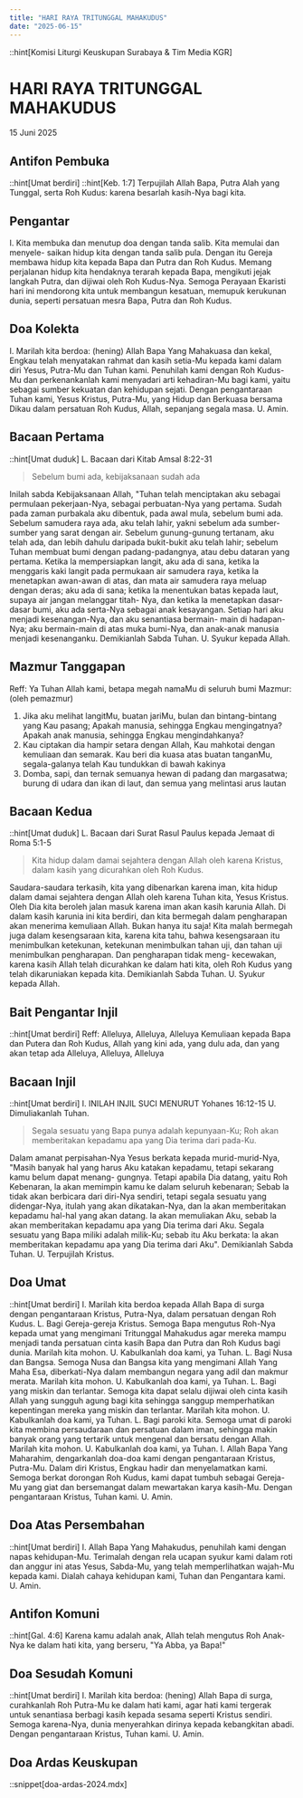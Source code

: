 ```yaml
---
title: "HARI RAYA TRITUNGGAL MAHAKUDUS"
date: "2025-06-15"
---
```

::hint[Komisi Liturgi Keuskupan Surabaya & Tim Media KGR]
# HARI RAYA TRITUNGGAL MAHAKUDUS
15 Juni 2025


## Antifon Pembuka
::hint[Umat berdiri]
::hint[Keb. 1:7]
Terpujilah Allah Bapa, Putra Alah yang Tunggal, serta Roh Kudus: karena besarlah kasih-Nya bagi kita. 

## Pengantar
I. Kita membuka dan menutup doa dengan tanda salib. Kita memulai dan menyele- saikan hidup kita dengan tanda salib pula. Dengan itu Gereja membawa hidup kita kepada Bapa dan Putra dan Roh Kudus. Memang perjalanan hidup kita hendaknya terarah kepada Bapa, mengikuti jejak langkah Putra, dan dijiwai oleh Roh Kudus-Nya. Semoga Perayaan Ekaristi hari ini mendorong kita untuk membangun kesatuan, memupuk kerukunan dunia, seperti persatuan mesra Bapa, Putra dan Roh Kudus. 

## Doa Kolekta
I. Marilah kita berdoa: (hening)
Allah Bapa Yang Mahakuasa dan kekal, Engkau telah menyatakan rahmat dan kasih setia-Mu kepada kami dalam diri Yesus, Putra-Mu dan Tuhan kami. Penuhilah kami dengan Roh Kudus-Mu dan perkenankanlah kami menyadari arti kehadiran-Mu bagi kami, yaitu sebagai sumber kekuatan dan kehidupan sejati. Dengan pengantaraan Tuhan kami, Yesus Kristus, Putra-Mu, yang Hidup dan Berkuasa bersama Dikau dalam persatuan Roh Kudus, Allah, sepanjang segala masa. 
U. Amin.

## Bacaan Pertama
::hint[Umat duduk]
L. Bacaan dari Kitab Amsal 8:22-31
> Sebelum bumi ada, kebijaksanaan sudah ada

Inilah sabda Kebijaksanaan Allah, "Tuhan telah menciptakan aku sebagai permulaan pekerjaan-Nya, sebagai perbuatan-Nya yang pertama. Sudah pada zaman purbakala aku dibentuk, pada awal mula, sebelum bumi ada. Sebelum samudera raya ada, aku telah lahir, yakni sebelum ada sumber-sumber yang sarat dengan air. Sebelum gunung-gunung tertanam, aku telah ada, dan lebih dahulu daripada bukit-bukit aku telah lahir; sebelum Tuhan membuat bumi dengan padang-padangnya, atau debu dataran yang pertama. Ketika la mempersiapkan langit, aku ada di sana, ketika la menggaris kaki langit pada permukaan air samudera raya, ketika la menetapkan awan-awan di atas, dan mata air samudera raya meluap dengan deras; aku ada di sana; ketika la menentukan batas kepada laut, supaya air jangan melanggar titah- Nya, dan ketika la menetapkan dasar-dasar bumi, aku ada serta-Nya sebagai anak kesayangan. Setiap hari aku menjadi kesenangan-Nya, dan aku senantiasa bermain- main di hadapan-Nya; aku bermain-main di atas muka bumi-Nya, dan anak-anak manusia menjadi kesenanganku. 
Demikianlah Sabda Tuhan. 
U. Syukur kepada Allah.

## Mazmur Tanggapan
Reff: Ya Tuhan Allah kami, betapa megah namaMu di seluruh bumi
Mazmur: (oleh pemazmur)
1. Jika aku melihat langitMu, buatan jariMu, bulan dan bintang-bintang yang Kau pasang; Apakah manusia, sehingga Engkau mengingatnya? Apakah anak manusia, sehingga Engkau mengindahkanya?
2. Kau ciptakan dia hampir setara dengan Allah, Kau mahkotai dengan kemuliaan dan semarak. Kau beri dia kuasa atas buatan tanganMu, segala-galanya telah Kau tundukkan di bawah kakinya
3. Domba, sapi, dan ternak semuanya hewan di padang dan margasatwa; burung di udara dan ikan di laut, dan semua yang melintasi arus lautan


## Bacaan Kedua
::hint[Umat duduk]
L. Bacaan dari Surat Rasul Paulus kepada Jemaat di Roma 5:1-5
> Kita hidup dalam damai sejahtera dengan Allah oleh karena Kristus, dalam kasih yang dicurahkan oleh Roh Kudus. 

Saudara-saudara terkasih, kita yang dibenarkan karena iman, kita hidup dalam damai sejahtera dengan Allah oleh karena Tuhan kita, Yesus Kristus. Oleh Dia kita beroleh jalan masuk karena iman akan kasih karunia Allah. Di dalam kasih karunia ini kita berdiri, dan kita bermegah dalam pengharapan akan menerima kemuliaan Allah. Bukan hanya itu saja! Kita malah bermegah juga dalam kesengsaraan kita, karena kita tahu, bahwa kesengsaraan itu menimbulkan ketekunan, ketekunan menimbulkan tahan uji, dan tahan uji menimbulkan pengharapan. Dan pengharapan tidak meng- kecewakan, karena kasih Allah telah dicurahkan ke dalam hati kita, oleh Roh Kudus yang telah dikaruniakan kepada kita. Demikianlah Sabda Tuhan. U. Syukur kepada Allah.

## Bait Pengantar Injil
::hint[Umat berdiri]
Reff: Alleluya, Alleluya, Alleluya
Kemuliaan kepada Bapa dan Putera dan Roh Kudus, Allah yang kini ada, yang dulu ada, dan yang akan tetap ada
Alleluya, Alleluya, Alleluya

## Bacaan Injil
::hint[Umat berdiri]
I. INILAH INJIL SUCI MENURUT Yohanes 16:12-15
U. Dimuliakanlah Tuhan.
> Segala sesuatu yang Bapa punya adalah kepunyaan-Ku; Roh akan memberitakan kepadamu apa yang Dia terima dari pada-Ku. 

Dalam amanat perpisahan-Nya Yesus berkata kepada murid-murid-Nya, "Masih banyak hal yang harus Aku katakan kepadamu, tetapi sekarang kamu belum dapat menang- gungnya. Tetapi apabila Dia datang, yaitu Roh Kebenaran, la akan memimpin kamu ke dalam seluruh kebenaran; Sebab la tidak akan berbicara dari diri-Nya sendiri, tetapi segala sesuatu yang didengar-Nya, itulah yang akan dikatakan-Nya, dan la akan memberitakan kepadamu hal-hal yang akan datang. Ia akan memuliakan Aku, sebab la akan memberitakan kepadamu apa yang Dia terima dari Aku. Segala sesuatu yang Bapa miliki adalah milik-Ku; sebab itu Aku berkata: la akan memberitakan kepadamu apa yang Dia terima dari Aku". 
Demikianlah Sabda Tuhan. 
U. Terpujilah Kristus.

## Doa Umat
::hint[Umat berdiri]
I. Marilah kita berdoa kepada Allah Bapa di surga dengan pengantaraan Kristus, Putra-Nya, dalam persatuan dengan Roh Kudus. 
L. Bagi Gereja-gereja Kristus. Semoga Bapa mengutus Roh-Nya kepada umat yang mengimani Tritunggal Mahakudus agar mereka mampu menjadi tanda persatuan cinta kasih Bapa dan Putra dan Roh Kudus bagi dunia. Marilah kita mohon. 
U. Kabulkanlah doa kami, ya Tuhan. 
L. Bagi Nusa dan Bangsa. Semoga Nusa dan Bangsa kita yang mengimani Allah Yang Maha Esa, diberkati-Nya dalam membangun negara yang adil dan makmur merata. Marilah kita mohon. 
U. Kabulkanlah doa kami, ya Tuhan. 
L. Bagi yang miskin dan terlantar. Semoga kita dapat selalu dijiwai oleh cinta kasih Allah yang sungguh agung bagi kita sehingga sanggup memperhatikan kepentingan mereka yang miskin dan terlantar. Marilah kita mohon. 
U. Kabulkanlah doa kami, ya Tuhan. 
L. Bagi paroki kita. Semoga umat di paroki kita membina persaudaraan dan persatuan dalam iman, sehingga makin banyak orang yang tertarik untuk mengenal dan bersatu dengan Allah. Marilah kita mohon. 
U. Kabulkanlah doa kami, ya Tuhan. 
I. Allah Bapa Yang Maharahim, dengarkanlah doa-doa kami dengan pengantaraan Kristus, Putra-Mu. Dalam diri Kristus, Engkau hadir dan menyelamatkan kami. Semoga berkat dorongan Roh Kudus, kami dapat tumbuh sebagai Gereja-Mu yang giat dan bersemangat dalam mewartakan karya kasih-Mu. Dengan pengantaraan Kristus, Tuhan kami. U. Amin. 


## Doa Atas Persembahan
::hint[Umat berdiri]
I. Allah Bapa Yang Mahakudus, penuhilah kami dengan napas kehidupan-Mu. Terimalah dengan rela ucapan syukur kami dalam roti dan anggur ini atas Yesus, Sabda-Mu, yang telah memperlihatkan wajah-Mu kepada kami. Dialah cahaya kehidupan kami, Tuhan dan Pengantara kami. 
U. Amin.

## Antifon Komuni
::hint[Gal. 4:6]
Karena kamu adalah anak, Allah telah mengutus Roh Anak-Nya ke dalam hati kita, yang berseru, "Ya Abba, ya Bapa!" 

## Doa Sesudah Komuni
::hint[Umat berdiri]
I. Marilah kita berdoa: (hening)
Allah Bapa di surga, curahkanlah Roh Putra-Mu ke dalam hati kami, agar hati kami tergerak untuk senantiasa berbagi kasih kepada sesama seperti Kristus sendiri. Semoga karena-Nya, dunia menyerahkan dirinya kepada kebangkitan abadi. Dengan pengantaraan Kristus, Tuhan kami. 
U. Amin.

## Doa Ardas Keuskupan
::snippet[doa-ardas-2024.mdx]
